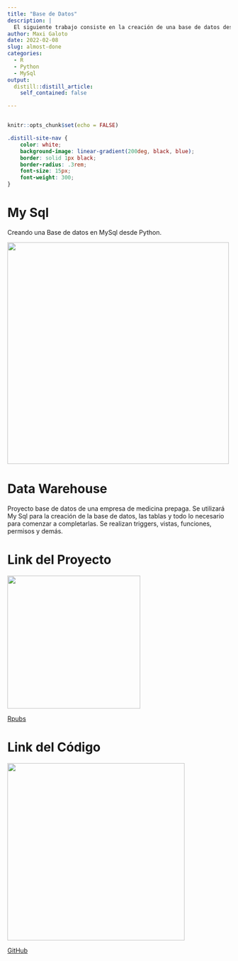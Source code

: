 ```yaml
---
title: "Base de Datos"
description: |
  El siguiente trabajo consiste en la creación de una base de datos desde 0 de una empresa de medicina prepaga. Se utilizará Mysql, Python y por último R para publicar todos los pasos del armado del Warehouse.
author: Maxi Galoto
date: 2022-02-08
slug: almost-done
categories:
  - R
  - Python
  - MySql
output:
  distill::distill_article:
    self_contained: false

---
```


<div >
<img src="https://www.powerdata.es/hs-fs/hubfs/images/Data%20Warehouse-1.jpg?width=700&name=Data%20Warehouse-1.jpg" alt="react" width="1" height="1" />
</div>

```r
knitr::opts_chunk$set(echo = FALSE)
```


```css
.distill-site-nav {
    color: white;
    background-image: linear-gradient(200deg, black, blue);
    border: solid 1px black;
    border-radius: .3rem;
    font-size: 15px;
    font-weight: 300;
}


```



# My Sql

Creando una Base de datos en MySql desde Python.

<a href="https://www.mysql.com/" rel="nofollow"><img src="https://www.redeszone.net/app/uploads-redeszone.net/2017/02/mysql.png" align="center" width="500in"></a>

# Data Warehouse

Proyecto base de datos de una empresa de medicina prepaga. Se utilizará My Sql para la creación de la base de datos, las tablas y todo lo necesario para comenzar a completarlas. Se realizan triggers, vistas, funciones, permisos y demás. 

# Link del Proyecto

<div>
<img src="https://cdn.conceptosclaros.com/wp-content/uploads/2016/07/RStudio-Ball.png" width="300in"/>
</div>


[Rpubs](https://rpubs.com/MGaloto/mysql_database)

# Link del Código


<div>
<img src="https://newsignature.com/wp-content/uploads/2020/08/github-logo-crop.png" width="400in" />
</div>


[GitHub](https://github.com/MGaloto/mysql_creando_database)
